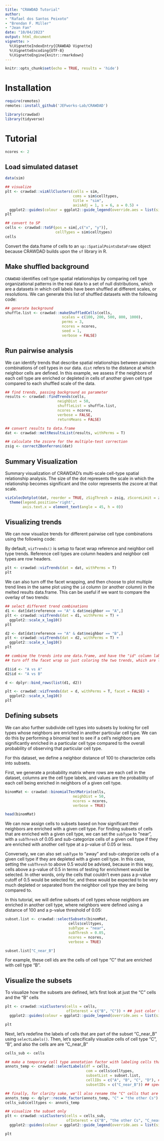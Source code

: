 ```yaml
---
title: "CRAWDAD Tutorial"
author: 
- "Rafael dos Santos Peixoto"
- "Brendan F. Miller"
- "Jean Fan"
date: "10/04/2023"
output: html_document
vignette: >
  %\VignetteIndexEntry{CRAWDAD Vignette}
  %\VignetteEncoding{UTF-8}
  %\VignetteEngine{knitr::rmarkdown}
---
```


```r
knitr::opts_chunk$set(echo = TRUE, results = 'hide')
```

# Installation

```r

require(remotes)
remotes::install_github('JEFworks-Lab/CRAWDAD')

```

```r

library(crawdad)
library(tidyverse)

```

# Tutorial

```r

ncores <- 2

```

## Load simulated dataset

```r

data(sim)

## visualize
plt <- crawdad::vizAllClusters(cells = sim,
                               coms = sim$celltypes,
                               title = "sim",
                               axisAdj = 1, s = 6, a = 0.5) +
  ggplot2::guides(colour = ggplot2::guide_legend(override.aes = list(size=2), ncol = 1))
plt

## convert to SP
cells <- crawdad::toSF(pos = sim[,c("x", "y")],
                       cellTypes = sim$celltypes)
cells

```

Convert the data.frame of cells to an `sp::SpatialPointsDataFrame` object because CRAWDAD builds upon the `sf` library in R.

## Make shuffled background

`CRAWDAD` identifies cell type spatial relationships by comparing cell type organizational patterns in the real data to a set of null distributions, which are a datasets in which cell labels have been shuffled at different scales, or resolutions. We can generate this list of shuffled datasets with the following code:

```r

## generate background
shuffle.list <- crawdad::makeShuffledCells(cells,
                          scales = c(100, 200, 500, 800, 1000),
                          perms = 3,
                          ncores = ncores,
                          seed = 1,
                          verbose = FALSE)

```

## Run pairwise analysis

We can identify trends that describe spatial relationships between pairwise combinations of cell types in our data. `dist` refers to the distance at which neighbor cells are defined. In this example, we assess if the neighbors of each cell type are enriched or depleted in cells of another given cell type compared to each shuffled scale of the data.

```r

## find trends, passing background as parameter
results <- crawdad::findTrends(cells,
                        neighDist = 50,
                        shuffleList = shuffle.list,
                        ncores = ncores,
                        verbose = FALSE, 
                        returnMeans = FALSE)

```

```r

## convert results to data.frame
dat <- crawdad::meltResultsList(results, withPerms = T)

```

```r

## calculate the zscore for the multiple-test correction
zsig <- correctZBonferroni(dat)

```

## Summary Visualization

Summary visualization of CRAWDAD’s multi-scale cell-type spatial relationship analysis. The size of the dot represents the scale in which the relationship becomes significant and the color represents the zscore at that scale.

```r

vizColocDotplot(dat, reorder = TRUE, zSigThresh = zsig, zScoreLimit = zsig*2) +
  theme(legend.position='right',
        axis.text.x = element_text(angle = 45, h = 0))

```


## Visualizing trends

We can now visualize trends for different pairwise cell type combinations using the following code:

By default, `vizTrends()` is setup to facet wrap reference and neighbor cell type trends. Reference cell types are column headers and neighbor cell types are row headers.

```r

plt <- crawdad::vizTrends(dat = dat, withPerms = T)
plt 

```

We can also turn off the facet wrapping, and then choose to plot multiple trend lines in the same plot using the `id` column (or another column) in the melted results data.frame. This can be useful if we want to compare the overlay of two trends:

```r

## select different trend combinations
d1 <- dat[dat$reference == "A" & dat$neighbor == "A",]
plt <- crawdad::vizTrends(dat = d1, withPerms = T) +
  ggplot2::scale_x_log10()
plt 

d2 <- dat[dat$reference == "A" & dat$neighbor == "B",]
plt <- crawdad::vizTrends(dat = d2, withPerms = T) +
  ggplot2::scale_x_log10()
plt 

## combine the trends into one data.frame, and have the "id" column label the combo, plot both lines on same plot
## turn off the facet wrap so just coloring the two trends, which are labeled using the "id" column

d1$id <- "A vs A"
d2$id <- "A vs B"

d <- dplyr::bind_rows(list(d1, d2))

plt <- crawdad::vizTrends(dat = d, withPerms = T, facet = FALSE) +
  ggplot2::scale_x_log10()
plt 

```

## Defining subsets

We can also further subdivide cell types into subsets by looking for cell types whose neighbors are enriched in another particular cell type. We can do this by performing a binomial test to see if a cell's neighbors are significantly enriched in a particular cell type compared to the overall probability of observing that particular cell type.

For this dataset, we define a neighbor distance of 100 to characterize cells into subsets.

First, we generate a probability matrix where rows are each cell in the dataset, columns are the cell type labels, and values are the probability of each cell being enriched in neighbors of a given cell type.

```r

binomMat <- crawdad::binomialTestMatrix(cells,
                               neighDist = 50,
                               ncores = ncores,
                               verbose = TRUE)

head(binomMat)

```

We can now assign cells to subsets based on how significant their neighbors are enriched with a given cell type. For finding subsets of cells that are enriched with a given cell type, we can set the `subType` to "near", with a `subThresh` of 0.05 and sub-categorize cells of a given cell type if they are enriched with another cell type at a p-value of 0.05 or less. 

Conversely, we can also set `subType` to "away" and sub-categorize cells of a given cell type if they are depleted with a given cell type. In this case, setting the `subThresh` to above 0.5 would be advised, because in this way, cells above a p-value of 0.5 in terms of testing for enrichment would be selected. In other words, only the cells that couldn't even pass a p-value cutoff of 0.5 would be selected for, and these would be expected to be very much depleted or separated from the neighbor cell type they are being compared to.

In this tutorial, we will define subsets of cell types whose neighbors are enriched in another cell type, where neighbors were defined using a distance of 100 and a p-value threshold of 0.05:

```r

subset.list <- crawdad::selectSubsets(binomMat,
                             cells$celltypes,
                             subType = "near",
                             subThresh = 0.05,
                             ncores = ncores,
                             verbose = TRUE)

subset.list["C_near_B"]

```

For example, these cell ids are the cells of cell type "C" that are enriched with cell type "B".

## Visualize the subsets

To visualize how the subsets are defined, let's first look at just the "C" cells and the "B" cells

```r

plt <- crawdad::vizClusters(cells = cells,
                            ofInterest = c("B", "C")) + ## just color these cell types
  ggplot2::guides(colour = ggplot2::guide_legend(override.aes = list(size=2), ncol = 1))

plt

```

Next, let's redefine the labels of cells that are part of the subset "C_near_B" using `selectLabels()`. Then, let's specifically visualize cells of cell type "C", "B", and also the cells are are "C_near_B"

```r
cells_sub <- cells

## make a temporary cell type annotation factor with labeling cells that are of a specific subset
annots_temp <- crawdad::selectLabels(df = cells,
                                     com = cells$celltypes,
                                     subsetList = subset.list,
                                     cellIDs = c("A", "B", "C", "D"), ## still keep labels for these cell types
                                     subsetIDs = c("C_near_B")) ## specifically label cells that are defined as this subset in `subset.list`

## finally, for clarity sake, we'll also rename the "C" cells that are not part of the "C_near_B"
annots_temp <- dplyr::recode_factor(annots_temp, "C" = "the other Cs")
cells_sub$celltypes <- annots_temp

## visualize the subset only
plt <- crawdad::vizClusters(cells = cells_sub,
                            ofInterest = c("B", "the other Cs", "C_near_B")) +
  ggplot2::guides(colour = ggplot2::guide_legend(override.aes = list(size=2), ncol = 1))

plt

```
